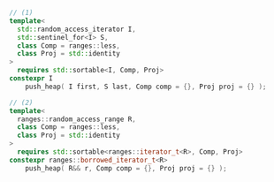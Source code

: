 ```cpp
// (1)
template<
  std::random_access_iterator I,
  std::sentinel_for<I> S,
  class Comp = ranges::less,
  class Proj = std::identity
>
  requires std::sortable<I, Comp, Proj>
constexpr I
    push_heap( I first, S last, Comp comp = {}, Proj proj = {} );

// (2)
template<
  ranges::random_access_range R,
  class Comp = ranges::less,
  class Proj = std::identity
>
  requires std::sortable<ranges::iterator_t<R>, Comp, Proj>
constexpr ranges::borrowed_iterator_t<R>
    push_heap( R&& r, Comp comp = {}, Proj proj = {} );
```
